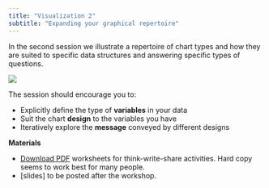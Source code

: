 ```yaml
---
title: "Visualization 2"
subtitle: "Expanding your graphical repertoire"
---
```


In the second session we illustrate a repertoire of chart types and how they are suited to specific data structures and answering specific types of questions. 

![](figures/evolution-preview.png)

The session should encourage you to: 

- Explicitly define the type of **variables** in your data
- Suit the chart **design** to the variables you have 
- Iteratively explore the **message** conveyed by different designs

**Materials**

- [Download PDF](https://github.com/graphdr/workshop-data-stories/blob/main/slides/chart-repertoire-handout.pdf) worksheets for think-write-share activities. Hard copy seems to work best for many people. 
- [slides] to be posted after the workshop. 
 
